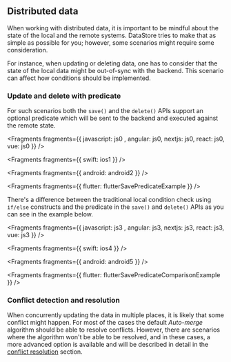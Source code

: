 ## Distributed data

When working with distributed data, it is important to be mindful about the state of the local and the remote systems. DataStore tries to make that as simple as possible for you; however, some scenarios might require some consideration.

For instance, when updating or deleting data, one has to consider that the state of the local data might be out-of-sync with the backend. This scenario can affect how conditions should be implemented.

### Update and delete with predicate

For such scenarios both the `save()` and the `delete()` APIs support an optional predicate which will be sent to the backend and executed against the remote state.


<Fragments fragments={{  javascript: js0 , angular: js0, nextjs: js0, react: js0, vue: js0 }} />


<Fragments fragments={{ swift: ios1 }} />


<Fragments fragments={{ android: android2 }} />


<Fragments fragments={{ flutter: flutterSavePredicateExample }} />

There's a difference between the traditional local condition check using `if/else` constructs and the predicate in the `save()` and `delete()` APIs as you can see in the example below.


<Fragments fragments={{  javascript: js3 , angular: js3, nextjs: js3, react: js3, vue: js3 }} />


<Fragments fragments={{ swift: ios4 }} />


<Fragments fragments={{ android: android5 }} />


<Fragments fragments={{ flutter: flutterSavePredicateComparisonExample }} />

### Conflict detection and resolution

When concurrently updating the data in multiple places, it is likely that some conflict might happen. For most of the cases the default _Auto-merge_ algorithm should be able to resolve conflicts. However, there are scenarios where the algorithm won't be able to be resolved, and in these cases, a more advanced option is available and will be described in detail in the [conflict resolution](https://docs.amplify.aws/lib/datastore/conflict) section.
